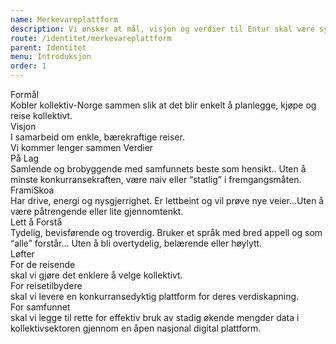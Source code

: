 ```yaml
---
name: Merkevareplattform
description: Vi ønsker at mål, visjon og verdier til Entur skal være synlige og tilstede i brukeropplevelsen til våre kunder.
route: /identitet/merkevareplattform
parent: Identitet
menu: Introduksjon
order: 1
---
```



<PageHeader title="Merkevareplattform" />

<GridContainer className="merkevare__grid-container">
  <GridItem className="merkevare__blue-box" small={12} medium={6}>
    <Heading3 as="div" style={{ marginBottom: '12px' }} margin="bottom">
      Formål
    </Heading3>
    <div>
      Kobler kollektiv-Norge sammen slik at det blir enkelt å planlegge, kjøpe
      og reise kollektivt.
    </div>
  </GridItem>
  <GridItem className="merkevare__blue-box" small={12} medium={6}>
    <Heading3 as="div" style={{ marginBottom: '12px' }} margin="bottom">
      Visjon
    </Heading3>
    <div>I samarbeid om enkle, bærekraftige reiser.</div>
  </GridItem>
  <GridItem small={12} as={Contrast} className="merkevare__slogan">
    <Heading2 margin="none" as="span">
      Vi kommer lenger sammen
    </Heading2>
  </GridItem>
  <GridItem className="merkevare__blue-box" small={12}>
    <Heading3 as="div" margin="none">
      Verdier
    </Heading3>
    <GridContainer>
      <GridItem small={12} medium={12}>
        <div className="merkevare__lofte">
          <div className="merkevare__lofte--header">På Lag</div>
           Samlende og brobyggende med samfunnets beste som hensikt.. Uten å minste konkurransekraften, være naiv eller “statlig” i fremgangsmåten.
        </div>
        <div className="merkevare__lofte">
          <div className="merkevare__lofte--header">FramiSkoa</div>
           Har drive, energi og nysgjerrighet. Er lettbeint og vil prøve nye veier...Uten å være påtrengende eller lite gjennomtenkt.
        </div>
        <div className="merkevare__lofte">
          <div className="merkevare__lofte--header"> Lett å Forstå</div>
          Tydelig, bevisførende og troverdig. Bruker et språk med bred appell og som “alle” forstår... Uten å bli overtydelig, belærende eller høylytt.
        </div>
      </GridItem>
    </GridContainer>
  </GridItem>
  <GridItem className="merkevare__blue-box" small={12}>
    <Heading3 as="span" margin="none">
      Løfter
    </Heading3>
    <GridContainer>
      <GridItem small={12} medium={12}>
        <div className="merkevare__lofte">
          <div className="merkevare__lofte--header">For de reisende</div>
          skal vi gjøre det enklere å velge kollektivt.
        </div>
        <div className="merkevare__lofte">
          <div className="merkevare__lofte--header">For reisetilbydere</div>
          skal vi levere en konkurransedyktig plattform for deres verdiskapning.
        </div>
      </GridItem>
      <GridItem small={12} medium={12}>
        <div className="merkevare__lofte">
          <div className="merkevare__lofte--header">For samfunnet</div>
          skal vi legge til rette for effektiv bruk av stadig økende mengder data
          i kollektivsektoren gjennom en åpen nasjonal digital plattform.
        </div>
      </GridItem>
    </GridContainer>
  </GridItem>
</GridContainer>

